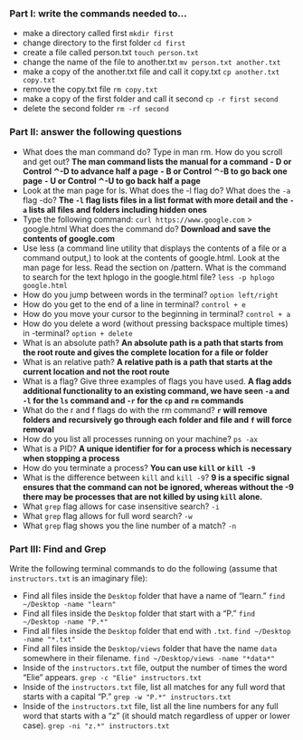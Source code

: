 ### Part I: write the commands needed to...

- make a directory called first `mkdir first`
- change directory to the first folder `cd first`
- create a file called person.txt `touch person.txt`
- change the name of the file to another.txt `mv person.txt another.txt`
- make a copy of the another.txt file and call it copy.txt `cp another.txt copy.txt`
- remove the copy.txt file `rm copy.txt`
- make a copy of the first folder and call it second `cp -r first second`
- delete the second folder `rm -rf second`

### Part II: answer the following questions


- What does the man command do? Type in man rm. How do you scroll and get out? **The man command lists the manual for a command**
    **- D or Control ⌃-D to advance half a page**
    **- B or Control ⌃-B to go back one page**
    **- U or Control ⌃-U to go back half a page**
- Look at the man page for ls. What does the -l flag do? What does the 
`-a` flag -do? **The `-l` flag lists files in a list format with more detail and the `-a` lists all files and folders including hidden ones**
- Type the following command: `curl https://www.google.com` > google.html What does the command do? **Download and save the contents of google.com**
- Use less (a command line utility that displays the contents of a file or a command output,) to look at the contents of google.html. Look at the man page for less. Read the section on /pattern. What is the command to search for the text hplogo in the google.html file? `less -p hplogo google.html`
- How do you jump between words in the terminal? `option left/right`
- How do you get to the end of a line in terminal? `control + e`
- How do you move your cursor to the beginning in terminal?  `control + a`
- How do you delete a word (without pressing backspace multiple times) in -terminal? `option + delete`
- What is an absolute path? **An absolute path is a path that starts from the root route and gives the complete location for a file or folder**
- What is an relative path? **A relative path is a path that starts at the current location and not the root route**
- What is a flag? Give three examples of flags you have used. **A flag adds additional functionality to an existing command, we have seen `-a` and `-l` for the `ls` command and `-r` for the `cp` and `rm` commands**
- What do the r and f flags do with the rm command? **`r` will remove folders and recursively go through each folder and file and `f` will force removal**
- How do you list all processes running on your machine? `ps -ax`
-  What is a PID? **A unique identifier for for a process which is necessary when stopping a process**
-  How do you terminate a process? **You can use `kill` or `kill -9`**
-  What is the difference between `kill` and `kill -9`? **9 is a specific signal ensures that the command can not be ignored, whereas without the -9 there may be processes that are not killed by using `kill` alone.**
-  What `grep` flag allows for case insensitive search? `-i`
- What `grep` flag allows for full word search? `-w`
- What `grep` flag shows you the line number of a match? `-n`

### Part III: Find and Grep

Write the following terminal commands to do the following (assume that `instructors.txt` is an imaginary file):

- Find all files inside the `Desktop` folder that have a name of "learn." `find ~/Desktop -name "learn"`
- Find all files inside the `Desktop` folder that start with a "P." `find ~/Desktop -name "P.*" `
- Find all files inside the `Desktop` folder that end with `.txt`. `find ~/Desktop -name "*.txt" `
- Find all files inside the `Desktop/views` folder that have the name `data` somewhere in their filename. `find ~/Desktop/views -name "*data*" `
- Inside of the `instructors.txt` file, output the number of times the word "Elie" appears. `grep -c "Elie" instructors.txt`
- Inside of the `instructors.txt` file, list all matches for any full word that starts with a capital "P." `grep -w "P.*" instructors.txt`
- Inside of the `instructors.txt` file, list all the line numbers for any full word that starts with a "z" (it should match regardless of upper or lower case). `grep -ni "z.*" instructors.txt`
